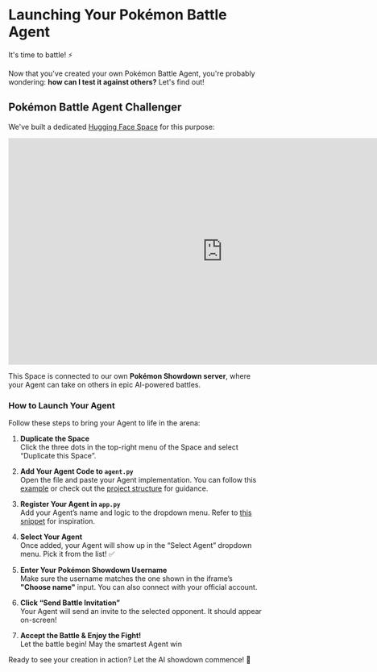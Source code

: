# Launching Your Pokémon Battle Agent

It's time to battle! ⚡️

Now that you've created your own Pokémon Battle Agent, you're probably wondering: **how can I test it against others?** Let's find out!

## Pokémon Battle Agent Challenger

We've built a dedicated [Hugging Face Space](https://huggingface.co/spaces/PShowdown/pokemon_agents) for this purpose:

<iframe
	src="https://pshowdown-pokemon-agents.hf.space"
	frameborder="0"
	width="850"
	height="450"
></iframe>

This Space is connected to our own **Pokémon Showdown server**, where your Agent can take on others in epic AI-powered battles.

### How to Launch Your Agent

Follow these steps to bring your Agent to life in the arena:

1. **Duplicate the Space**  
   Click the three dots in the top-right menu of the Space and select “Duplicate this Space”.

2. **Add Your Agent Code to `agent.py`**  
   Open the file and paste your Agent implementation. You can follow this [example](https://huggingface.co/spaces/PShowdown/pokemon_agents/blob/main/agents.py) or check out the [project structure](https://huggingface.co/spaces/PShowdown/pokemon_agents/tree/main) for guidance.

3. **Register Your Agent in `app.py`**  
   Add your Agent’s name and logic to the dropdown menu. Refer to [this snippet](https://huggingface.co/spaces/PShowdown/pokemon_agents/blob/main/app.py) for inspiration.

4. **Select Your Agent**  
   Once added, your Agent will show up in the “Select Agent” dropdown menu. Pick it from the list! ✅

5. **Enter Your Pokémon Showdown Username**  
   Make sure the username matches the one shown in the iframe’s **"Choose name"** input. You can also connect with your official account.

6. **Click “Send Battle Invitation”**  
   Your Agent will send an invite to the selected opponent. It should appear on-screen!

7. **Accept the Battle & Enjoy the Fight!**  
   Let the battle begin! May the smartest Agent win

Ready to see your creation in action? Let the AI showdown commence! 🥊